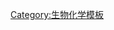 {{Navbox
| name    = Ciliary proteins
| title   = 纤毛蛋白
| bodyclass = hlist
| titlestyle = background:#e7dcc3
| groupstyle = background-color: AntiqueWhite

|group1  = 腎胱素
|list1   =
* [[NPHP1]]
* [[INVS]]
* [[NPHP3]]
* [[NPHP4]]
* [[IQCB1]]
* [[CEP290]]
* [[GLIS2]]
* [[RPGRIP1L]]

|group2  = [[基体]]
|list2   =
; [[巴畢蛋白]]
: [[BBS1]]
: [[BBS2]]
: [[BBS4]]
: [[BBS5]]
: [[BBS7]]
: [[TTC8]]
: [[BBS9]]

; [[分子伴侣|侣伴蛋白]]
: [[MKKS]]
: [[BBS10]]
: [[BBS12]]

; 其它
: [[ARL6]]
: [[TRIM32]]
: [[ALMS1]]
: [[CC2D2A]]
: [[CEP290]]
: [[MKS1]]
: [[RPGRIP1L]]
: [[OFD1]]
: [[AHI1]]
: [[INVS]]
: [[NPHP4]]
: [[NEK8]]
: [[NPHP1]]

|group3  = [[纖毛]]
|list3   = 
; 連接纖毛
: [[LCA5]]
: [[RP1]]
: [[RPGR]]
: [[RPGRIP1]]
: [[TULP1]]

; 初級纖毛
: [[ARL13B]]
: [[INPP5E]]
: [[IQCB1]]
: [[Fibrocystin|PKHD1]]
: [[PKD1]]
: [[Polycystic kidney disease 2|PKD2]]
: [[TMEM67]]

|group4  = [[动力蛋白]]
|list4   = 
; 外動力蛋白臂
: [[DNAH5]]
: [[DNAI2]]
: [[DNAL1]]

; [[軸絲]]
: [[DNAH11]]
: [[DNAI1]]

|group5  = [[徑向輪輻]]
|list5   =
* [[RSPH1]]
* [[RSPH3]]
* [[RSPH4A]]
* [[RSPH6A]]
* [[RSPH9]]
* [[RSPH10B]]

|group6  = 其它
|list6   =
; [[细胞质]]
: [[C14orf104|KTU]]

; [[细胞核]]
: [[GLIS2]]

; [[鞭毛內轉運]]
: [[IFT80]]

; 其它
: [[AHI1]]
: [[ARL13B]]
: [[BRCC3]]
: [[INPP5E]]
: [[KIF3A]]
: [[LRRC50]]
: [[SDCCAG8]]
: [[TMEM216]]
: [[TXNDC3]]

| belowstyle = background-color: AntiqueWhite
| below   ={{Cell structure navs}} 另见[[Template:Ciliopathy|ciliopathy]]

}}<noinclude>[[Category:生物化学模板]]</noinclude>